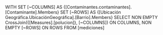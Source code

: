 WITH
SET [~COLUMNS] AS
    {[Contaminantes.contaminantes].[Contaminante].Members}
SET [~ROWS] AS
    {[Ubicación Geográfica.UbicaciónGeográfica].[Barrio].Members}
SELECT
NON EMPTY CrossJoin({[Measures].[polucion]}, [~COLUMNS]) ON COLUMNS,
NON EMPTY [~ROWS] ON ROWS
FROM [mediciones]